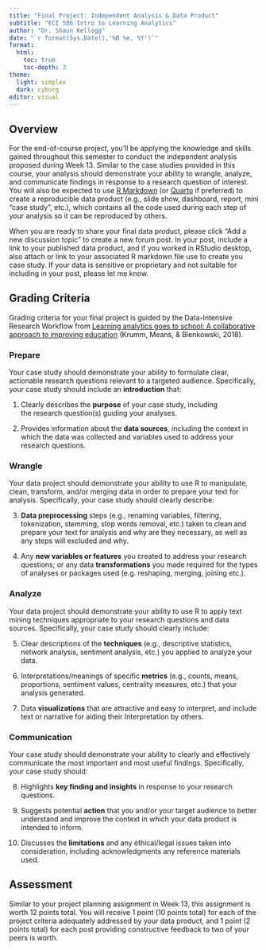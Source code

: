 ```yaml
---
title: "Final Project: Independent Analysis & Data Product"
subtitle: "ECI 586 Intro to Learning Analytics"
author: "Dr. Shaun Kellogg"
date: "`r format(Sys.Date(),'%B %e, %Y')`"
format:
  html:
    toc: true
    toc-depth: 3
theme:
  light: simplex
  dark: cyborg
editor: visual
---
```


## Overview

For the end-of-course project, you'll be applying the knowledge and skills gained throughout this semester to conduct the independent analysis proposed during Week 13. Similar to the case studies provided in this course, your analysis should demonstrate your ability to wrangle, analyze, and communicate findings in response to a research question of interest. You will also be expected to use [R Markdown](https://bookdown.org/yihui/rmarkdown/) (or [Quarto](https://quarto.org) if preferred) to create a reproducible data product (e.g., slide show, dashboard, report, mini "case study", etc.), which contains all the code used during each step of your analysis so it can be reproduced by others.

When you are ready to share your final data product, please click "Add a new discussion topic" to create a new forum post. In your post, include a link to your published data product, and if you worked in RStudio desktop, also attach or link to your associated R markdown file use to create you case study. If your data is sensitive or proprietary and not suitable for including in your post, please let me know.

## Grading Criteria

Grading criteria for your final project is guided by the Data-Intensive Research Workflow from [Learning analytics goes to school: A collaborative approach to improving education](https://catalog.lib.ncsu.edu/catalog/NCSU4862134) (Krumm, Means, & Bienkowski, 2018).

### Prepare

Your case study should demonstrate your ability to formulate clear, actionable research questions relevant to a targeted audience. Specifically, your case study should include an **introduction** that:

1.  Clearly describes the **purpose** of your case study, including the research question(s) guiding your analyses.

2.  Provides information about the **data sources**, including the context in which the data was collected and variables used to address your research questions.

### Wrangle

Your data project should demonstrate your ability to use R to manipulate, clean, transform, and/or merging data in order to prepare your text for analysis. Specifically, your case study should clearly describe:

3.  **Data preprocessing** steps (e.g., renaming variables, filtering, tokenization, stemming, stop words removal, etc.) taken to clean and prepare your text for analysis and why are they necessary, as well as any steps will excluded and why.

4.  Any **new variables or features** you created to address your research questions; or any data **transformations** you made required for the types of analyses or packages used (e.g. reshaping, merging, joining etc.).

### Analyze 

Your data project should demonstrate your ability to use R to apply text mining techniques appropriate to your research questions and data sources. Specifically, your case study should clearly include:

5.  Clear descriptions of the **techniques** (e.g., descriptive statistics, network analysis, sentiment analysis, etc.) you applied to analyze your data.

6.  Interpretations/meanings of specific **metrics** (e.g., counts, means, proportions, sentiment values, centrality measures, etc.) that your analysis generated. 

7.  Data **visualizations** that are attractive and easy to interpret, and include text or narrative for aiding their Interpretation by others.

### Communication

Your case study should demonstrate your ability to clearly and effectively communicate the most important and most useful findings. Specifically, your case study should:

8.  Highlights **key finding and insights** in response to your research questions. 

9.  Suggests potential **action** that you and/or your target audience to better understand and improve the context in which your data product is intended to inform.  

10. Discusses the **limitations** and any ethical/legal issues taken into consideration, including acknowledgments any reference materials used.

## Assessment

Similar to your project planning assignment in Week 13, this assignment is worth 12 points total. You will receive 1 point (10 points total) for each of the project criteria adequately addressed by your data product, and 1 point (2 points total) for each post providing constructive feedback to two of your peers is worth.
